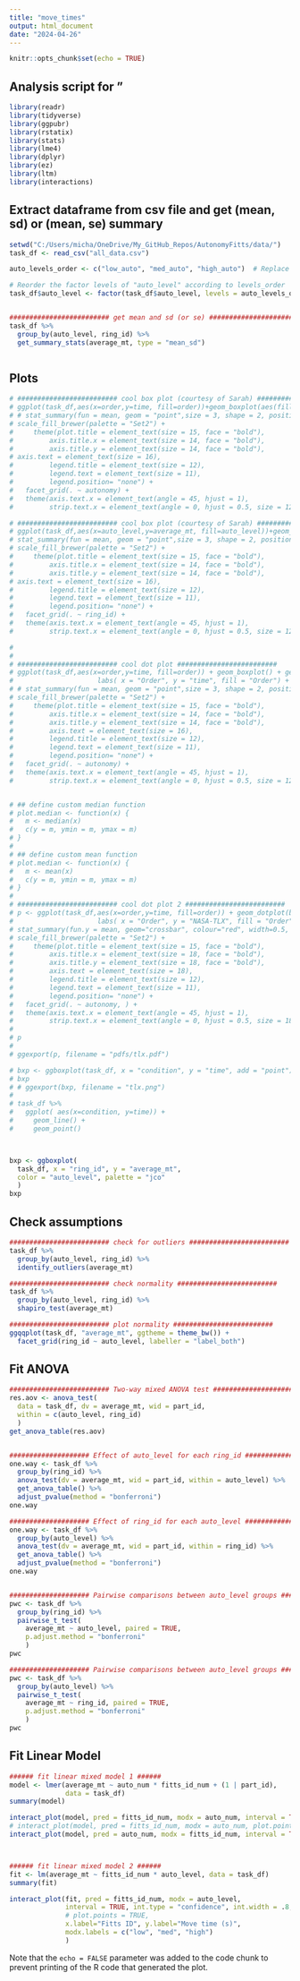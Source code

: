 ```yaml
---
title: "move_times"
output: html_document
date: "2024-04-26"
---
```


```r
knitr::opts_chunk$set(echo = TRUE)
```

## Analysis script for "

```r
library(readr)
library(tidyverse)
library(ggpubr)
library(rstatix)
library(stats)
library(lme4)
library(dplyr)
library(ez)
library(ltm)
library(interactions)
```


## Extract dataframe from csv file and get (mean, sd) or (mean, se) summary

```r

setwd("C:/Users/micha/OneDrive/My_GitHub_Repos/AutonomyFitts/data/")
task_df <- read_csv("all_data.csv")

auto_levels_order <- c("low_auto", "med_auto", "high_auto")  # Replace these with your actual level names

# Reorder the factor levels of "auto_level" according to levels_order
task_df$auto_level <- factor(task_df$auto_level, levels = auto_levels_order)


######################### get mean and sd (or se) ######################### 
task_df %>%
  group_by(auto_level, ring_id) %>%
  get_summary_stats(average_mt, type = "mean_sd")



```

## Plots

```r

# ######################### cool box plot (courtesy of Sarah) #########################
# ggplot(task_df,aes(x=order,y=time, fill=order))+geom_boxplot(aes(fill=order)) + labs( x = "Order", y = "time", fill = "Order") +   theme_minimal() +
# # stat_summary(fun = mean, geom = "point",size = 3, shape = 2, position = position_dodge(0.75), show.legend = FALSE) +
# scale_fill_brewer(palette = "Set2") +
#     theme(plot.title = element_text(size = 15, face = "bold"),
#         axis.title.x = element_text(size = 14, face = "bold"),
#         axis.title.y = element_text(size = 14, face = "bold"),
# axis.text = element_text(size = 16),
#         legend.title = element_text(size = 12),
#         legend.text = element_text(size = 11),
#         legend.position= "none") +
#   facet_grid(. ~ autonomy) +
#   theme(axis.text.x = element_text(angle = 45, hjust = 1),
#         strip.text.x = element_text(angle = 0, hjust = 0.5, size = 12), legend.position = "none")

# ######################### cool box plot (courtesy of Sarah) #########################
# ggplot(task_df,aes(x=auto_level,y=average_mt, fill=auto_level))+geom_boxplot(aes(fill=auto_level)) + labs( x = "auto_level", y = "average_mt", fill = "auto_level") +   theme_minimal() +
# stat_summary(fun = mean, geom = "point",size = 3, shape = 2, position = position_dodge(0.75), show.legend = FALSE) +
# scale_fill_brewer(palette = "Set2") +
#     theme(plot.title = element_text(size = 15, face = "bold"),
#         axis.title.x = element_text(size = 14, face = "bold"),
#         axis.title.y = element_text(size = 14, face = "bold"),
# axis.text = element_text(size = 16),
#         legend.title = element_text(size = 12),
#         legend.text = element_text(size = 11),
#         legend.position= "none") +
#   facet_grid(. ~ ring_id) +
#   theme(axis.text.x = element_text(angle = 45, hjust = 1),
#         strip.text.x = element_text(angle = 0, hjust = 0.5, size = 12), legend.position = "none")

# 
# 
# ######################### cool dot plot #########################
# ggplot(task_df,aes(x=order,y=time, fill=order)) + geom_boxplot() + geom_dotplot(binaxis='y', stackdir='center', stackratio=1.5, dotsize=1.2) +
#                     labs( x = "Order", y = "time", fill = "Order") + theme_minimal() +
# # stat_summary(fun = mean, geom = "point",size = 3, shape = 2, position = position_dodge(0.75), show.legend = FALSE) +
# scale_fill_brewer(palette = "Set2") +
#     theme(plot.title = element_text(size = 15, face = "bold"),
#         axis.title.x = element_text(size = 14, face = "bold"),
#         axis.title.y = element_text(size = 14, face = "bold"),
#         axis.text = element_text(size = 16),
#         legend.title = element_text(size = 12),
#         legend.text = element_text(size = 11),
#         legend.position= "none") +
#   facet_grid(. ~ autonomy) +
#   theme(axis.text.x = element_text(angle = 45, hjust = 1),
#         strip.text.x = element_text(angle = 0, hjust = 0.5, size = 12), legend.position = "none")


# ## define custom median function
# plot.median <- function(x) {
#   m <- median(x)
#   c(y = m, ymin = m, ymax = m)
# }
# 
# ## define custom mean function
# plot.median <- function(x) {
#   m <- mean(x)
#   c(y = m, ymin = m, ymax = m)
# }
# 
# ######################### cool dot plot 2 ######################### 
# p <- ggplot(task_df,aes(x=order,y=time, fill=order)) + geom_dotplot(binaxis='y', stackdir='center', stackratio=1.5, dotsize=0.6) + 
#                     labs( x = "Order", y = "NASA-TLX", fill = "Order") + theme_minimal() +
# stat_summary(fun.y = mean, geom="crossbar", colour="red", width=0.5, size=0.5) +
# scale_fill_brewer(palette = "Set2") +
#     theme(plot.title = element_text(size = 15, face = "bold"),
#         axis.title.x = element_text(size = 18, face = "bold"),
#         axis.title.y = element_text(size = 18, face = "bold"),
#         axis.text = element_text(size = 18),
#         legend.title = element_text(size = 12),
#         legend.text = element_text(size = 11),
#         legend.position= "none") +
#   facet_grid(. ~ autonomy, ) +
#   theme(axis.text.x = element_text(angle = 45, hjust = 1),
#         strip.text.x = element_text(angle = 0, hjust = 0.5, size = 18), legend.position = "none")
# 
# p
# 
# ggexport(p, filename = "pdfs/tlx.pdf")

# bxp <- ggboxplot(task_df, x = "condition", y = "time", add = "point")
# bxp
# # ggexport(bxp, filename = "tlx.png")
# 
# task_df %>%
#   ggplot( aes(x=condition, y=time)) +
#     geom_line() +
#     geom_point()



bxp <- ggboxplot(
  task_df, x = "ring_id", y = "average_mt",
  color = "auto_level", palette = "jco"
  )
bxp

```


## Check assumptions

```r

######################### check for outliers ######################### 
task_df %>%
  group_by(auto_level, ring_id) %>%
  identify_outliers(average_mt)

######################### check normality ######################### 
task_df %>%
  group_by(auto_level, ring_id) %>%
  shapiro_test(average_mt)

######################### plot normality ######################### 
ggqqplot(task_df, "average_mt", ggtheme = theme_bw()) +
  facet_grid(ring_id ~ auto_level, labeller = "label_both")


```


## Fit ANOVA

```r

######################### Two-way mixed ANOVA test #########################  
res.aov <- anova_test(
  data = task_df, dv = average_mt, wid = part_id,
  within = c(auto_level, ring_id)
  )
get_anova_table(res.aov)


#################### Effect of auto_level for each ring_id #################### 
one.way <- task_df %>%
  group_by(ring_id) %>%
  anova_test(dv = average_mt, wid = part_id, within = auto_level) %>%
  get_anova_table() %>%
  adjust_pvalue(method = "bonferroni")
one.way

#################### Effect of ring_id for each auto_level #################### 
one.way <- task_df %>%
  group_by(auto_level) %>%
  anova_test(dv = average_mt, wid = part_id, within = ring_id) %>%
  get_anova_table() %>%
  adjust_pvalue(method = "bonferroni")
one.way


#################### Pairwise comparisons between auto_level groups #################### 
pwc <- task_df %>%
  group_by(ring_id) %>%
  pairwise_t_test(
    average_mt ~ auto_level, paired = TRUE,
    p.adjust.method = "bonferroni"
    )
pwc

#################### Pairwise comparisons between auto_level groups #################### 
pwc <- task_df %>%
  group_by(auto_level) %>%
  pairwise_t_test(
    average_mt ~ ring_id, paired = TRUE,
    p.adjust.method = "bonferroni"
    )
pwc

```


## Fit Linear Model

```r

###### fit linear mixed model 1 ######
model <- lmer(average_mt ~ auto_num * fitts_id_num + (1 | part_id),
              data = task_df)
summary(model)

interact_plot(model, pred = fitts_id_num, modx = auto_num, interval = TRUE, int.width = 0.8)
# interact_plot(model, pred = fitts_id_num, modx = auto_num, plot.points = TRUE, interval = TRUE, int.width = 0.8)
interact_plot(model, pred = auto_num, modx = fitts_id_num, interval = TRUE, int.width = 0.8)



###### fit linear mixed model 2 ######
fit <- lm(average_mt ~ fitts_id_num * auto_level, data = task_df)
summary(fit)

interact_plot(fit, pred = fitts_id_num, modx = auto_level, 
              interval = TRUE, int.type = "confidence", int.width = .8,
              # plot.points = TRUE,
              x.label="Fitts ID", y.label="Move time (s)", 
              modx.labels = c("low", "med", "high")
              )


```



Note that the `echo = FALSE` parameter was added to the code chunk to prevent printing of the R code that generated the plot.
